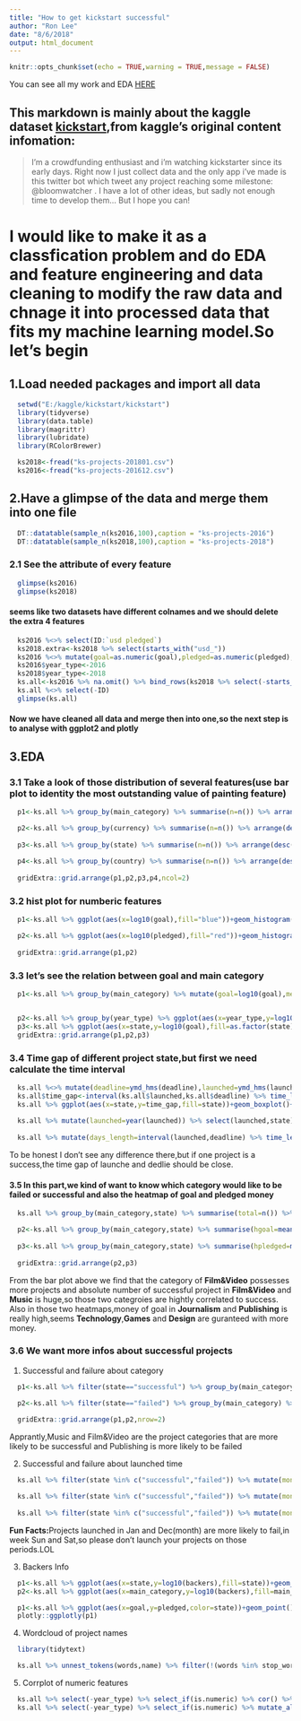 ---
title: "How to get kickstart successful"
author: "Ron Lee"
date: "8/6/2018"
output: html_document
---

```{r setup, include=FALSE}
knitr::opts_chunk$set(echo = TRUE,warning = TRUE,message = FALSE)
```
You can see all my work and EDA [HERE](https://www.zhihu.com/people/sdjsdjsdj/posts)    


## This markdown is mainly about the kaggle dataset [kickstart](https://www.kaggle.com/kemical/kickstarter-projects),from kaggle's original content infomation:  
> I'm a crowdfunding enthusiast and i'm watching kickstarter since its early days. Right now I just collect data and the only app i've made is this twitter bot which tweet any project reaching some milestone: @bloomwatcher . I have a lot of other ideas, but sadly not enough time to develop them... But I hope you can!   

# I would like to make it as a classfication problem and do EDA and feature engineering and data cleaning to modify the raw data and chnage it into processed data that fits my machine learning model.So let's begin

## 1.Load needed packages and import all data
```{r echo=TRUE,cache=TRUE,message=FALSE}
  setwd("E:/kaggle/kickstart/kickstart")
  library(tidyverse)
  library(data.table)
  library(magrittr)
  library(lubridate)
  library(RColorBrewer)

  ks2018<-fread("ks-projects-201801.csv")
  ks2016<-fread("ks-projects-201612.csv")
```

## 2.Have a glimpse of the data and merge them into one file
```{r echo=FALSE,cache=TRUE}
  DT::datatable(sample_n(ks2016,100),caption = "ks-projects-2016")
  DT::datatable(sample_n(ks2018,100),caption = "ks-projects-2018")
```

### 2.1 See the attribute of every feature
```{r echo=TRUE,message=TRUE,cache=TRUE}
  glimpse(ks2016)
  glimpse(ks2018)
```

#### seems like two datasets have different colnames and we should delete the extra 4 features
```{r echo=TRUE,cache=TRUE}
  ks2016 %<>% select(ID:`usd pledged`)
  ks2018.extra<-ks2018 %>% select(starts_with("usd_"))
  ks2016 %<>% mutate(goal=as.numeric(goal),pledged=as.numeric(pledged),backers=as.integer(backers),`usd pledged`=as.numeric(`usd pledged`))
  ks2016$year_type<-2016
  ks2018$year_type<-2018
  ks.all<-ks2016 %>% na.omit() %>% bind_rows(ks2018 %>% select(-starts_with("usd_")) %>% na.omit())
  ks.all %<>% select(-ID)
  glimpse(ks.all)
```

#### Now we have cleaned all data and merge then into one,so the next step is to analyse with ggplot2 and plotly   


## 3.EDA 
### 3.1 Take a look of those distribution of several features(use bar plot to identity the most outstanding value of painting feature)
```{r echo=TRUE,message=TRUE,cache=TRUE}
  p1<-ks.all %>% group_by(main_category) %>% summarise(n=n()) %>% arrange(desc(n)) %>% top_n(15,wt=n) %>% ggplot(aes(x=main_category,y=n,fill=as.factor(main_category)))+geom_col()+theme(legend.position = "none")+labs(y="Total Number",title="Top 15 of main category")+coord_flip()

  p2<-ks.all %>% group_by(currency) %>% summarise(n=n()) %>% arrange(desc(n)) %>% top_n(10,wt=n) %>% ggplot(aes(x=currency,y=n,fill=as.factor(currency)))+geom_col()+theme(legend.position = "none")+labs(y="Total Number",title="Currency of all kickstarts")+scale_y_log10()+coord_flip()
  
  p3<-ks.all %>% group_by(state) %>% summarise(n=n()) %>% arrange(desc(n)) %>% top_n(6,wt=n) %>% ggplot(aes(x=state,y=n,fill=state))+geom_col()+theme(legend.position = "none")+labs(y="Total Number",title="State of all kickstarts")+coord_flip()
  
  p4<-ks.all %>% group_by(country) %>% summarise(n=n()) %>% arrange(desc(n)) %>% top_n(6,wt=n) %>% ggplot(aes(x=country,y=n,fill=country))+geom_col()+theme(legend.position = "none")+labs(y="Total Number",title="country of startups")+coord_flip()
  
  gridExtra::grid.arrange(p1,p2,p3,p4,ncol=2)
```

### 3.2 hist plot for numberic features
```{r echo=TRUE,message=FALSE,cache=TRUE,warning=FALSE}
  p1<-ks.all %>% ggplot(aes(x=log10(goal),fill="blue"))+geom_histogram()+labs(title="Distribute of goal")+theme(legend.position = "none")

  p2<-ks.all %>% ggplot(aes(x=log10(pledged),fill="red"))+geom_histogram()+labs(title="Distribute of pledged")+theme(legend.position = "none")+geom_vline(xintercept = log10(median(ks.all$pledged)),color="blue")+annotate("text",x=1.1,y=50000,label=paste("Median value is :",median(ks.all$pledged)))
  
  gridExtra::grid.arrange(p1,p2)
```

### 3.3 let's see the relation between goal and main category
```{r echo=TRUE,message=FALSE,cache=TRUE}
  p1<-ks.all %>% group_by(main_category) %>% mutate(goal=log10(goal),mean_goal=mean(goal)) %>% arrange(desc(mean_goal)) %>% top_n(20,wt=mean_goal) %>% ggplot(aes(x=main_category,y=goal,fill=as.factor(main_category)))+geom_boxplot()+labs(title="goal value between different main category",y="log10 of goal",fill="main_category")+theme(axis.text.x = element_text(angle = 35,hjust = 1))


  p2<-ks.all %>% group_by(year_type) %>% ggplot(aes(x=year_type,y=log10(goal),fill=as.factor(year_type)))+geom_boxplot()+labs(title="goal value of different year",fill="year of 2018 or 2016")+scale_x_discrete(limits=c(2016,2018))
  p3<-ks.all %>% ggplot(aes(x=state,y=log10(goal),fill=as.factor(state)))+geom_boxplot()+labs(title="goal value of state",fill="state",y="log value of goal")
  gridExtra::grid.arrange(p1,p2,p3)
```

### 3.4 Time gap of different project state,but first we need calculate the time interval
```{r echo=TRUE,message=FALSE,cache=TRUE,warning=FALSE}
  ks.all %<>% mutate(deadline=ymd_hms(deadline),launched=ymd_hms(launched))
  ks.all$time_gap<-interval(ks.all$launched,ks.all$deadline) %>% time_length("week")
  ks.all %>% ggplot(aes(x=state,y=time_gap,fill=state))+geom_boxplot()+scale_y_continuous(limits = c(0,20))+stat_summary(fun.y = mean,geom = "point",size=3)
  
  ks.all %>% mutate(launched=year(launched)) %>% select(launched,state) %>% na.omit() %>% group_by(launched,state) %>% summarise(n=n()) %>% ggplot(aes(x=launched,y=n,fill=state)) + geom_col()+scale_x_continuous(limits = c(2008,2018))+labs(title="State of projects in every year")
  
  ks.all %>% mutate(days_length=interval(launched,deadline) %>% time_length("day")) %>% filter(days_length < 100) %>% ggplot(aes(days_length)) + geom_density(colour="royalblue4", size=1.5)+ggtitle("Density of project's time gap(days)")
```

To be honest I don't see any difference there,but if one project is a success,the time gap of launche and dedlie should be close.    

#### 3.5 In this part,we kind of want to know which category would like to be failed or successful and also the heatmap of goal and pledged money
```{r echo=TRUE,message=FALSE,cache=TRUE}
  ks.all %>% group_by(main_category,state) %>% summarise(total=n()) %>% ggplot(aes(x=main_category,y=total,fill=state))+geom_bar(stat = "identity")+theme(axis.text.x = element_text(angle = 35,vjust = 0.5))+ggrepel::geom_text_repel(aes(label=total))+labs(title="Barplot of main category and state")

  p2<-ks.all %>% group_by(main_category,state) %>% summarise(hgoal=mean(goal)) %>% ggplot(aes(x=main_category,y=state,fill=hgoal))+geom_tile()+scale_fill_continuous(low = "blue",high = "red")+theme_bw()+theme(axis.text.x = element_text(angle = 35,vjust = 0.5))+labs(title="Heatmap of main category and state of goal money",fill="goal")
  
  p3<-ks.all %>% group_by(main_category,state) %>% summarise(hpledged=mean(pledged)) %>% ggplot(aes(x=main_category,y=state,fill=hpledged))+geom_tile()+scale_fill_continuous(low = "blue",high = "red")+theme_bw()+labs(title="Heapmap of main category and state of pledged money",fill="pledged")+theme(axis.text.x = element_text(angle = 35,vjust = 0.5))
  
  gridExtra::grid.arrange(p2,p3)
```

From the bar plot above we find that the category of **Film&Video** possesses more projects and absolute number of successful project in **Film&Video** and **Music** is huge,so those two categroies are hightly correlated to success.     
Also in those two heatmaps,money of goal in **Journalism** and **Publishing** is really high,seems **Technology**,**Games** and **Design** are guranteed with more money.

### 3.6 We want more infos about successful projects     
1. Successful and failure about category
```{r echo=TRUE,warning=FALSE,cache=TRUE}
  p1<-ks.all %>% filter(state=="successful") %>% group_by(main_category) %>% summarise(count_successful=n()) %>% ggplot(aes(area=count_successful,fill=main_category,label=main_category))+treemapify::geom_treemap()+treemapify::geom_treemap_text(grow = T,color="white",place = "center")+theme(legend.position = "none")+ggtitle("Treemap about successful projects in each main category")

  p2<-ks.all %>% filter(state=="failed") %>% group_by(main_category) %>% summarise(count_fail=n()) %>% ggplot(aes(area=count_fail,fill=main_category,label=main_category))+treemapify::geom_treemap()+treemapify::geom_treemap_text(grow = T,color="white",place = "center")+theme(legend.position = "none")+ggtitle("Treemap about failed projects in each main category")
  
  gridExtra::grid.arrange(p1,p2,nrow=2)
```

Apprantly,Music and Film&Video are the project categories that are more likely to be successful and Publishing is more likely to be failed    

2. Successful and failure about launched time
```{r echo=TRUE,warning=FALSE,cache=TRUE}
  ks.all %>% filter(state %in% c("successful","failed")) %>% mutate(month=month(launched,label = T)) %>% group_by(month,state) %>% count() %>% ggplot(aes(x=month,y=n,fill=state))+geom_col(position = "dodge")+theme_bw()+labs(title="Launched time with state",y="Count")+theme(legend.position = "top")+scale_fill_brewer(palette = "YIOrRd")

  ks.all %>% filter(state %in% c("successful","failed")) %>% mutate(month=wday(launched,label = T)) %>% group_by(month,state) %>% count() %>% ggplot(aes(x=month,y=n,fill=state))+geom_col(position = "dodge")+theme_bw()+labs(title="Launched time with state",y="Count",x="Week")+theme(legend.position = "top")+scale_fill_brewer(palette = "Set2")
  
  ks.all %>% filter(state %in% c("successful","failed")) %>% mutate(month=wday(launched,label = T)) %>% group_by(month,state,main_category) %>% summarise(total=n()) %>% ggplot(aes(x=month,y=total,fill=state))+geom_col(position = "dodge")+theme_bw()+labs(title="Launched time with state of each category",y="Count",x="Week")+theme(legend.position = "top")+scale_fill_brewer(palette = "Set1")+facet_wrap(~main_category)
```

**Fun Facts:**Projects launched in Jan and Dec(month) are more likely to fail,in week Sun and Sat,so please don't launch your projects on those periods.LOL    

3. Backers Info
```{r echo=TRUE,warning=FALSE,cache=TRUE}
  p1<-ks.all %>% ggplot(aes(x=state,y=log10(backers),fill=state))+geom_boxplot()+labs(title="Backers by state",y="Backers in log10")
  p2<-ks.all %>% ggplot(aes(x=main_category,y=log10(backers),fill=main_category))+geom_boxplot()+labs(title="Backers by main category",y="Backers in log10")+coord_flip()
```

```{r echo=TRUE,warning=FALSE,cache=TRUE}
  p1<-ks.all %>% ggplot(aes(x=goal,y=pledged,color=state))+geom_point()+theme_bw()
  plotly::ggplotly(p1)
```

4. Wordcloud of project names
```{r echo=TRUE,warning=FALSE,cache=TRUE}
  library(tidytext)

  ks.all %>% unnest_tokens(words,name) %>% filter(!(words %in% stop_words$word) & !(words %in% stop_words$lexicon)) %>% count(words,sort=T) %>% ungroup() %>% head(200) %>% with(wordcloud::wordcloud(words,n,colors = brewer.pal(8,"Dark2")))
```

5. Corrplot of numeric features
```{r echo=TRUE,warning=FALSE,cache=TRUE}
  ks.all %>% select(-year_type) %>% select_if(is.numeric) %>% cor() %>% corrplot::corrplot.mixed()
  ks.all %>% select(-year_type) %>% select_if(is.numeric) %>% mutate_all(log10) %>% filter_all(all_vars(is.finite(.))) %>% sample_n(1000) %>% car::scatterplotMatrix()
```

